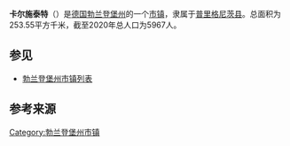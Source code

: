 {{noteTA|G1=德国地名|G2=Landkreis|G3=单位}}
{{Infobox settlement
| name = {{Nowrap|卡尔施泰特}}
| native_name = {{lang|de|Karstädt}}
| settlement_type = {{GER}}[[市镇_(德国)|市镇]]
| image_skyline = 
| image_caption = 
| image_flag = 
| image_seal = Wappen Karstaedt (Prignitz).png
| image_map = Karstädt in PR.png
| map_caption = 卡尔施泰特在普里格尼茨县的位置
| pushpin_map = Germany
| pushpin_relief = Relief Map of Germany.svg
| pushpin_label_position = left
| pushpin_map_caption = 卡尔施泰特在德国的位置
| subdivision_type = 国家
| subdivision_name = {{GER}}
| subdivision_type1 = [[联邦州_(德国)|州]]
| subdivision_name1 = [[勃兰登堡州|勃兰登堡州]]
| subdivision_type2 = [[县_(德国)|县]]
| subdivision_name2 = [[普里格尼茨县|普里格尼茨县]]
| seat = Mühlenstraße 1<br>19357 Karstädt
| leader_party = [[德国基督教民主联盟|基民盟]]
| leader_title = [[市长|市长]]
| leader_name = 乌多·施泰克<br>（{{lang|de|Udo Staeck}}）
| elevation_m = 34
| area_footnotes = 
| area_total_km2 = 253.55
| population_as_of = 2019年12月31日
| population_footnotes = <ref>{{cite web |url=https://www.statistik-berlin-brandenburg.de/publikationen/Stat_Berichte/2020/SB_A01-07-00_2019m12_BB.xlsx |title=Bevölkerungsentwicklung und Bevölkerungsstand im Land Brandenburg Dezember 2019 |language=de |format=XLSX |publisher=Amt für Statistik Berlin-Brandenburg |access-date=2021-06-02 |archive-date=2020-06-11 |archive-url=https://web.archive.org/web/20200611101814/https://www.statistik-berlin-brandenburg.de/publikationen/Stat_Berichte/2020/SB_A01-07-00_2019m12_BB.xlsx |dead-url=no }}</ref>
| population_total = 5967
| population_density_km2 = auto
| timezone = [[欧洲中部时间|CET]]
| utc_offset = +1
| timezone_DST = [[欧洲中部夏令时间|CEST]]
| utc_offset_DST = +2
| coordinates = {{coord|53|10|00|N|11|45|00|E|display=inline,title|region:DE_type:city}}
| postal_code_type = [[德国邮政编码列表|邮政编码]]
| postal_code = 19357
| registration_plate_type = [[德国车辆号牌|车辆号牌]]
| registration_plate = PR
| website = {{url|www.gemeinde-karstaedt.de}}
| footnotes = 资料最后更新：{{date|2021-06-02|iso}}
}}
'''卡尔施泰特'''（{{lang-de|Karstädt}}）是[[德国|德国]][[勃兰登堡州|勃兰登堡州]]的一个[[市镇_(德国)|市镇]]，隶属于[[普里格尼茨县|普里格尼茨县]]。总面积为253.55平方千米，截至2020年总人口为5967人。

== 参见 ==
*[[勃兰登堡州市镇列表|勃兰登堡州市镇列表]]

== 参考来源 ==
{{reflist}}

{{普里格尼茨县行政区划}}
{{Authority control}}
{{DEFAULTSORT:Karstädt (Prignitz)}}
[[Category:勃兰登堡州市镇|Category:勃兰登堡州市镇]]